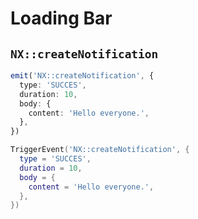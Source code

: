 
# Loading Bar

## `NX::createNotification`

<Tabs>
<TabItem value="ts" label="TypeScript/JavaScript">

```ts
emit('NX::createNotification', {
  type: 'SUCCES',
  duration: 10,
  body: {
    content: 'Hello everyone.',
  },
})
```

</TabItem>
<TabItem value="lua" label="Lua">

```lua
TriggerEvent('NX::createNotification', {
  type = 'SUCCES',
  duration = 10,
  body = {
    content = 'Hello everyone.',
  },
})
```

</TabItem>
</Tabs>
